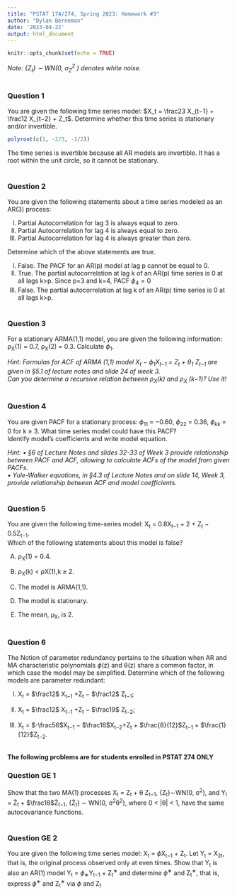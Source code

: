 ```yaml
---
title: "PSTAT 174/274, Spring 2023: Homework #3"
author: "Dylan Berneman"
date: '2023-04-22'
output: html_document
---
```


```r
knitr::opts_chunk$set(echo = TRUE)
```

*Note: {Z~t~} ∼ WN(0, σ~Z~^2^ ) denotes white noise.*\
\

### Question 1

You are given the following time series model: $X_t = \frac23 X_{t−1} + \frac12 X_{t−2} + Z_t$. Determine whether this time series is stationary and/or invertible.

```r
polyroot(c(1, -2/3, -1/2))
```
The time series is invertible because all AR models are invertible. It has a root within the unit circle, so it cannot be stationary.
\
\

### Question 2
You are given the following statements about a time series modeled as an AR(3) process:\

(I)    Partial Autocorrelation for lag 3 is always equal to zero.   
(II) Partial Autocorrelation for lag 4 is always equal to zero.    
(III) Partial Autocorrelation for lag 4 is always greater than zero.\

Determine which of the above statements are true.\

(I)  False. The PACF for an AR(p) model at lag p cannot be equal to 0.
(II)  True. The partial autocorrelation at lag k of an AR(p) time series is 0 at all lags k>p. Since p=3 and k=4, PACF $\phi_{4}=0$
(III)  False. The partial autocorrelation at lag k of an AR(p) time series is 0 at all lags k>p.
\
\

### Question 3
For a stationary ARMA(1,1) model, you are given the following information: ρ~X~(1) = 0.7, ρ~X~(2) = 0.3. Calculate $\phi_{1}$.

*Hint: Formulas for ACF of ARMA (1,1) model X~t~ − $\phi_1$X~t−1~ = Z~t~ + θ~1~ Z~t−1~ are given in §5.1 of lecture notes and slide 24 of week 3.  \
Can you determine a recursive relation between ρ~X~(k) and ρ~X~ (k−1)? Use it!*
\
\

### Question 4 
You are given PACF for a stationary process: $\phi_{11}$ = −0.60, $\phi_{22}$ = 0.36, $\phi_{kk}$ = 0 for k ≥ 3. What time series model could have this PACF?  
Identify model’s coefficients and write model equation.\

*Hint: • §6 of Lecture Notes and slides 32-33 of Week 3 provide relationship between PACF and ACF, allowing to calculate ACFs of the model from given PACFs.  
• Yule-Walker equations, in §4.3 of Lecture Notes and on slide 14, Week 3, provide relationship between ACF and model coefficients.*
\
\

### Question 5
You are given the following time-series model: X~t~ = 0.8X~t−1~ + 2 + Z~t~ − 0.5Z~t−1~.   
Which of the following statements about this model is false?\

(A) ρ~X~(1) = 0.4.\

(B) ρ~X~(k) < ρX(1),k ≥ 2.\

(C) The model is ARMA(1,1).\

(D) The model is stationary.\

(E) The mean, μ~X~, is 2.
\
\

### Question 6
The Notion of parameter redundancy pertains to the situation when AR and MA characteristic polynomials $\phi$(z) and θ(z) share a common factor, in which case the model may be simplified.
Determine which of the following models are parameter redundant:

(I)    X~t~ = $\frac12$ X~t−1~ +Z~t~ − $\frac12$ Z~t−1~;

(II)  X~t~ = $\frac12$ X~t−1~ +Z~t~ − $\frac19$ Z~t−2~; 

(III) X~t~ = $-\frac56$X~t−1~ − $\frac16$X~t−2~+Z~t~ + $\frac{8}{12}$Z~t−1~ + $\frac{1}{12}$Z~t−2~.
\
\

**The following problems are for students enrolled in PSTAT 274 ONLY**
\

### Question GE 1
Show that the two MA(1) processes  X~t~ = Z~t~ + θ Z~t−1~,  {Z~t~}∼WN(0, σ^2^), and Y~t~ = Z̃~t~ + $\frac1θ$Z̃~t−1~,  {Z̃~t~} ∼ WN(0, σ^2^θ^2^), where 0 < |θ| < 1, have the same autocovariance functions.
\
\

### Question GE 2
You are given the following time series model: X~t~ = $\phi$X~t−1~ + Z~t~. Let Y~t~ = X~2t~, that is, the original process observed only at even times. Show that Y~t~ is also an AR(1) model Y~t~ = $\phi$~∗~Y~t−1~ + Z~t~^∗^ and determine $\phi$^∗^ and Z~t~^∗^, that is, express $\phi$^∗^ and Z~t~^∗^ via $\phi$ and Z~t~
